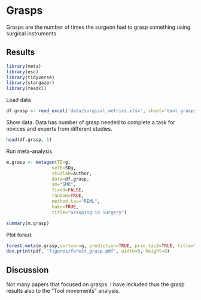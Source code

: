 
# Grasps

Grasps are the number of times the surgeon had to grasp something using surgical instruments

## Results
```r
library(meta)
library(esc)
library(tidyverse)
library(stargazer)
library(readxl)
```
Load data
```r
df.grasp <- read_excel('data/surgical_metrics.xlsx', sheet='tool_grasps')
```
Show data. Data has number of grasp needed to complete a task for novices and experts from different studies. 
```r
head(df.grasp, 1)
```
Run meta-analysis
```r
m.grasp <- metagen(TE=g,
                 seTE=SDg,
                 studlab=Author,
                 data=df.grasp,
                 sm="SMD",
                 fixed=FALSE,
                 random=TRUE,
                 method.tau="REML",
                 hakn=TRUE,
                 title="Grasping in Surgery")
```
```r
summary(m.grasp)
```

Plot forest
```r
forest.meta(m.grasp,sortvar=g, prediction=TRUE, prin.tau2=TRUE, title="Time to completion in Surgery")
dev.print(pdf, "figures/forest_grasp.pdf", width=8, height=8)
```

## Discussion
Not many papers that focused on grasps. I have included thus the grasp results also to the "Tool movements" analysis.